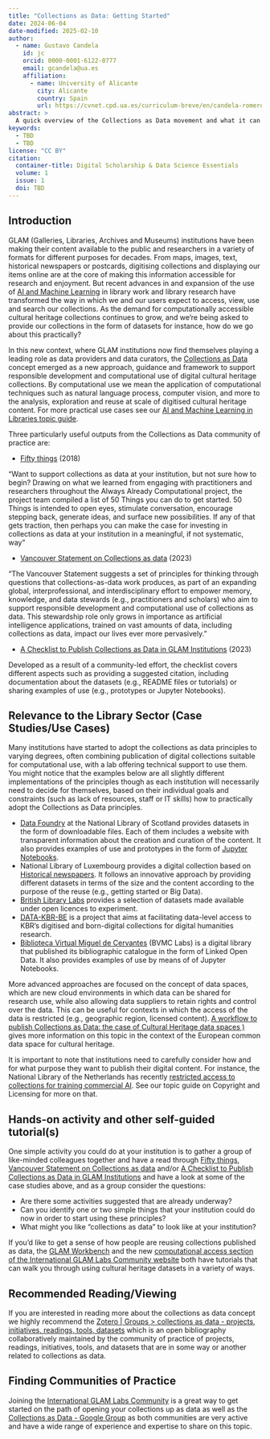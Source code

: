 ```yaml
---
title: "Collections as Data: Getting Started"
date: 2024-06-04
date-modified: 2025-02-10
author:
  - name: Gustavo Candela
    id: jc
    orcid: 0000-0001-6122-0777
    email: gcandela@ua.es
    affiliation: 
      - name: University of Alicante
        city: Alicante
        country: Spain
        url: https://cvnet.cpd.ua.es/curriculum-breve/en/candela-romero-gustavo/10165
abstract: > 
  A quick overview of the Collections as Data movement and what it can do for your library, along with some practical advice on how to take steps to transform your own library collections. 
keywords:
  - TBD
  - TBD
license: "CC BY"
citation: 
  container-title: Digital Scholarship & Data Science Essentials
  volume: 1
  issue: 1
  doi: TBD
---
```


## Introduction   

GLAM (Galleries, Libraries, Archives and Museums) institutions have been making their content available to the public and researchers in a variety of formats for different purposes for decades. From maps, images, text, historical newspapers or postcards, digitising collections and displaying our items online are at the core of making this information accessible for research and enjoyment. But recent advances in and expansion of the use of [AI and Machine Learning](ml-ai.html) in library work and library research have transformed the way in which we and our users expect to access, view, use and search our collections. As the demand for computationally accessible cultural heritage collections continues to grow, and we’re being asked to provide our collections in the form of datasets for instance, how do we go about this practically?

In this new context, where GLAM institutions now find themselves playing a leading role as data providers and data curators, the [Collections as Data](https://collectionsasdata.github.io/) concept emerged as a new approach, guidance and framework to support responsible development and computational use of digital cultural heritage collections. By computational use we mean the application of computational techniques such as natural language process, computer vision, and more to the analysis, exploration and reuse at scale of digitised cultural heritage content. For more practical use cases see our [AI and Machine Learning in Libraries topic guide](ml-ai.html). 

Three particularly useful outputs from the Collections as Data community of practice are:  

- [Fifty things](https://collectionsasdata.github.io/fiftythings/) (2018)

“Want to support collections as data at your institution, but not sure how to begin? Drawing on what we learned from engaging with practitioners and researchers throughout the Always Already Computational project, the project team compiled a list of 50 Things you can do to get started. 50 Things is intended to open eyes, stimulate conversation, encourage stepping back, generate ideas, and surface new possibilities. If any of that gets traction, then perhaps you can make the case for investing in collections as data at your institution in a meaningful, if not systematic, way”

- [Vancouver Statement on Collections as data](https://zenodo.org/records/8342166) (2023)

“The Vancouver Statement suggests a set of principles for thinking through questions that collections-as-data work produces, as part of an expanding global, interprofessional, and interdisciplinary effort to empower memory, knowledge, and data stewards (e.g., practitioners and scholars) who aim to support responsible development and computational use of collections as data. This stewardship role only grows in importance as artificial intelligence applications, trained on vast amounts of data, including collections as data, impact our lives ever more pervasively.”

- [A Checklist to Publish Collections as Data in GLAM Institutions](https://glamlabs.io/checklist/) (2023)

Developed as a result of a community-led effort, the checklist covers different aspects such as providing a suggested citation, including documentation about the datasets (e.g., README files or tutorials) or sharing examples of use (e.g., prototypes or Jupyter Notebooks).

## Relevance to the Library Sector (Case Studies/Use Cases)  

Many institutions have started to adopt the collections as data principles to varying degrees, often combining publication of digital collections suitable for computational use, with a lab offering technical support to use them. You might notice that the examples below are all slightly different implementations of the principles though as each institution will necessarily need to decide for themselves, based on their individual goals and constraints (such as lack of resources, staff or IT skills) how to practically adopt the Collections as Data principles.

- [Data Foundry](https://data.nls.uk/) at the National Library of Scotland provides datasets in the form of downloadable files. Each of them includes a website with transparent information about the creation and curation of the content. It also provides examples of use and prototypes in the form of [Jupyter Notebooks](https://data.nls.uk/tools/jupyter-notebooks/).
- National Library of Luxembourg provides a digital collection based on [Historical newspapers](https://data.bnl.lu/data/historical-newspapers/). It follows an innovative approach by providing different datasets in terms of the size and the content according to the purpose of the reuse (e.g., getting started or Big Data).
- [British Library Labs](https://labs.biblios.tech/item-category/datasets/) provides a selection of datasets made available under open licences to experiment.
- [DATA-KBR-BE](https://www.kbr.be/en/projects/data-kbr-be/) is a project that aims at facilitating data-level access to KBR’s digitised and born-digital collections for digital humanities research.
- [Biblioteca Virtual Miguel de Cervantes](https://data.cervantesvirtual.com/) (BVMC Labs) is a digital library that published its bibliographic catalogue in the form of Linked Open Data. It also provides examples of use by means of of Jupyter Notebooks.

More advanced approaches are focused on the concept of data spaces, which are new cloud environments in which data can be shared for research use, while also allowing data suppliers to retain rights and control over the data. This can be useful for contexts in which the access of the data is restricted (e.g., geographic region, licensed content). [A workflow to publish Collections as Data: the case of Cultural Heritage data spaces )](https://marketplace.sshopencloud.eu/workflow/I3JvP6) gives more information on this topic in the context of the European common data space for cultural heritage.

It is important to note that institutions need to carefully consider how and for what purpose they want to publish their digital content. For instance, the National Library of the Netherlands has recently [restricted access to collections for training commercial AI](https://www.kb.nl/en/news/kb-restricts-access-to-collections-for-training-commercial-ai). See our topic guide on Copyright and Licensing for more on that.

## Hands-on activity and other self-guided tutorial(s)

One simple activity you could do at your institution is to gather a group of like-minded colleagues together and have a read through [Fifty things](https://collectionsasdata.github.io/fiftythings/), [Vancouver Statement on Collections as data](https://zenodo.org/records/8342166) and/or [A Checklist to Publish Collections as Data in GLAM Institutions](https://glamlabs.io/checklist/) and have a look at some of the case studies above, and as a group consider the questions:  

- Are there some activities suggested that are already underway?
- Can you identify one or two simple things that your institution could do now in order to start using these principles?
- What might you like “collections as data” to look like at your institution?

If you’d like to get a sense of how people are reusing collections published as data, the [GLAM Workbench](https://glam-workbench.net/) and the new [computational access section of the International GLAM Labs Community website](https://glamlabs.io/computational-access-to-digital-collections/) both have tutorials that can walk you through using cultural heritage datasets in a variety of ways.

## Recommended Reading/Viewing  

If you are interested in reading more about the collections as data concept we highly recommend the [Zotero | Groups > collections as data - projects, initiatives, readings, tools, datasets](https://www.zotero.org/groups/2171423/collections_as_data_-_projects_initiatives_readings_tools_datasets) which is an open bibliography collaboratively maintained by the community of practice of projects, readings, initiatives, tools, and datasets that are in some way or another related to collections as data.

## Finding Communities of Practice 

Joining the [International GLAM Labs Community](https://glamlabs.io/) is a great way to get started on the path of opening your collections up as data as well as the [Collections as Data - Google Group](https://groups.google.com/g/collectionsasdata) as both communities are very active and have a wide range of experience and expertise to share on this topic.
